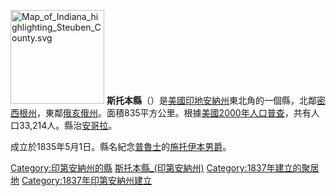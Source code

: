 {{noteTA
|G1=US
}}

{{Otheruses|斯托本縣|subject=美國印地安納州的一個縣|other=同名的縣}}
[[File:Map_of_Indiana_highlighting_Steuben_County.svg|150px]]
'''斯托本縣'''（{{lang-en|Steuben County}}）是[[美國|美國]][[印地安納州|印地安納州]]東北角的一個縣，北鄰[[密西根州|密西根州]]，東鄰[[俄亥俄州|俄亥俄州]]。面積835平方公里。根據[[美國2000年人口普查|美國2000年人口普查]]，共有人口33,214人。縣治[[安哥拉_(印地安納州)|安哥拉]]。

成立於1835年5月1日。縣名紀念[[普魯士|普魯士]]的[[施托伊本男爵|施托伊本男爵]]。

{{印第安納州}}
{{斯托本縣 (印地安納州)}}
{{Authority control}}

{{DEFAULTSORT:Steuben County}}
[[Category:印第安納州的縣|Category:印第安納州的縣]]
[[Category:斯托本縣_(印第安納州)|]]
[[Category:1837年建立的聚居地|Category:1837年建立的聚居地]]
[[Category:1837年印第安納州建立|Category:1837年印第安納州建立]]

{{Indiana-geo-stub}}